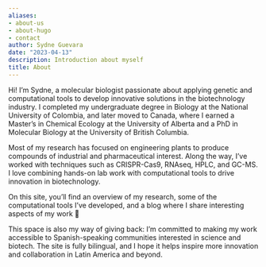 ```yaml
---
aliases:
- about-us
- about-hugo
- contact
author: Sydne Guevara
date: "2023-04-13"
description: Introduction about myself
title: About
---
```


Hi! I’m Sydne, a molecular biologist passionate about applying genetic and computational tools to develop innovative solutions in the biotechnology industry. I completed my undergraduate degree in Biology at the National University of Colombia, and later moved to Canada, where I earned a Master’s in Chemical Ecology at the University of Alberta and a PhD in Molecular Biology at the University of British Columbia.

Most of my research has focused on engineering plants to produce compounds of industrial and pharmaceutical interest. Along the way, I’ve worked with techniques such as CRISPR-Cas9, RNAseq, HPLC, and GC-MS. I love combining hands-on lab work with computational tools to drive innovation in biotechnology.

On this site, you’ll find an overview of my research, some of the computational tools I’ve developed, and a blog where I share interesting aspects of my work 🌿

This space is also my way of giving back: I’m committed to making my work accessible to Spanish-speaking communities interested in science and biotech. The site is fully bilingual, and I hope it helps inspire more innovation and collaboration in Latin America and beyond.
